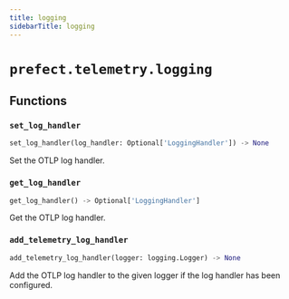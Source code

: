 ```yaml
---
title: logging
sidebarTitle: logging
---
```


# `prefect.telemetry.logging`

## Functions

### `set_log_handler`

```python
set_log_handler(log_handler: Optional['LoggingHandler']) -> None
```


Set the OTLP log handler.


### `get_log_handler`

```python
get_log_handler() -> Optional['LoggingHandler']
```


Get the OTLP log handler.


### `add_telemetry_log_handler`

```python
add_telemetry_log_handler(logger: logging.Logger) -> None
```


Add the OTLP log handler to the given logger if the log handler has
been configured.

